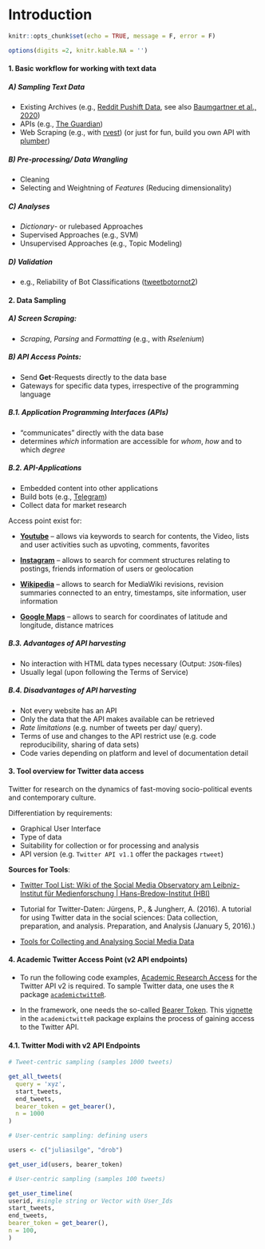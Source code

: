 # Introduction

```r
knitr::opts_chunk$set(echo = TRUE, message = F, error = F)

options(digits =2, knitr.kable.NA = '')
```

#### 1. Basic workflow for working with text data

##### A) **Sampling Text Data**

-   Existing Archives (e.g., [Reddit Pushift Data](https://files.pushshift.io/reddit/comments/), see also [Baumgartner et al., 2020](https://cs.paperswithcode.com/paper/the-pushshift-reddit-dataset))
-   APIs (e.g., [The Guardian](https://cran.r-project.org/web/packages/guardianapi/guardianapi.pdf))
-   Web Scraping (e.g., with [rvest](https://rvest.tidyverse.org/)) (or just for fun, build you own API with [plumber](https://www.rplumber.io/))

##### B) **Pre-processing/ Data Wrangling**

-   Cleaning
-   Selecting and Weightning of *Features* (Reducing dimensionality)

##### C) **Analyses**

-   *Dictionary*- or rulebased Approaches
-   Supervised Approaches (e.g., SVM)
-   Unsupervised Approaches (e.g., Topic Modeling)

##### D) **Validation**

-   e.g., Reliability of Bot Classifications ([tweetbotornot2](https://github.com/mkearney/tweetbotornot2#botometer))

#### 2. Data Sampling

##### A) **Screen Scraping**:

-   *Scraping*, *Parsing* and *Formatting* (e.g., with *Rselenium*)

##### B) **API Access Points**:

-   Send **Get**-Requests directly to the data base
-   Gateways for specific data types, irrespective of the programming language

##### B.1. Application Programming Interfaces (APIs)

-   "communicates" directly with the data base
-   determines *which* information are accessible for *whom*, *how* and to which *degree*

##### B.2. API-Applications

-   Embedded content into other applications
-   Build bots (e.g., [Telegram](https://core.telegram.org/bots/api))
-   Collect data for market research

Access point exist for:

-   [**Youtube**](https://developers.google.com/youtube/v3) -- allows via keywords to search for contents, the Video, lists and user activities such as upvoting, comments, favorites

-   [**Instagram**](https://github.com/digitalmethodsinitiative/dmi-instascraper/) -- allows to search for comment structures relating to postings, friends information of users or geolocation

-   [**Wikipedia**](https://cran.r-project.org/web/packages/WikipediR/WikipediR.pdf) -- allows to search for MediaWiki revisions, revision summaries connected to an entry, timestamps, site information, user information

-   [**Google Maps**](https://cran.rstudio.com/web/packages/mapsapi/vignettes/intro.html) -- allows to search for coordinates of latitude and longitude, distance matrices

##### B.3. Advantages of API harvesting

-   No interaction with HTML data types necessary (Output: `JSON`-files)
-   Usually legal (upon following the Terms of Service)

##### B.4. Disadvantages of API harvesting

-   Not every website has an API
-   Only the data that the API makes available can be retrieved
-   *Rate limitations* (e.g. number of tweets per day/ query).
-   Terms of use and changes to the API restrict use (e.g. code reproducibility, sharing of data sets)
-   Code varies depending on platform and level of documentation detail

#### 3. Tool overview for Twitter data access

Twitter for research on the dynamics of fast-moving socio-political events and contemporary culture.

Differentiation by requirements:

-   Graphical User Interface
-   Type of data
-   Suitability for collection or for processing and analysis
-   API version (e.g. `Twitter API v1.1` offer the packages `rtweet`)

**Sources for Tools**:

-   [Twitter Tool List: Wiki of the Social Media Observatory am Leibniz-Institut für Medienforschung \| Hans-Bredow-Institut (HBI)](https://smo-wiki.leibniz-hbi.de/Twitter-Tools)

-   Tutorial for Twitter-Daten: Jürgens, P., & Jungherr, A. (2016). A tutorial for using Twitter data in the social sciences: Data collection, preparation, and analysis. Preparation, and Analysis (January 5, 2016).)

-   [Tools for Collecting and Analysing Social Media Data](https://wiki.digitalmethods.net/Dmi/ToolDatabase)

#### 4. Academic Twitter Access Point (v2 API endpoints)
- To run the following code examples, [Academic Research Access](https://developer.twitter.com/en/products/twitter-api/academic-research) for the Twitter API v2 is required. To sample Twitter data, one uses the `R` package [`academictwitteR`](https://cran.r-project.org/web/packages/academictwitteR/academictwitteR.pdf).

- In the framework, one needs the so-called [Bearer Token](https://developer.twitter.com/en/docs/authentication/oauth-2-0/bearer-tokens). This [vignette](https://cran.r-project.org/web/packages/academictwitteR/vignettes/academictwitteR-auth.html) in the `academictwitteR` package explains the process of gaining access to the Twitter API.


#### 4.1. Twitter Modi with v2 API Endpoints

```r
# Tweet-centric sampling (samples 1000 tweets)

get_all_tweets(
  query = 'xyz',
  start_tweets,
  end_tweets,
  bearer_token = get_bearer(),
  n = 1000
)
```

```r
# User-centric sampling: defining users

users <- c("juliasilge", "drob")

get_user_id(users, bearer_token)
```

```r
# User-centric sampling (samples 100 tweets)

get_user_timeline(
userid, #single string or Vector with User_Ids
start_tweets,
end_tweets,
bearer_token = get_bearer(),
n = 100,
)
```

